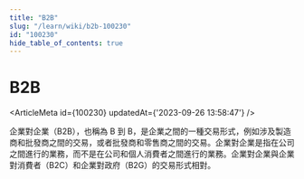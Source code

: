 ```yaml
---
title: "B2B"
slug: "/learn/wiki/b2b-100230"
id: "100230"
hide_table_of_contents: true
---
```



# B2B

<ArticleMeta id={100230} updatedAt={'2023-09-26 13:58:47'} />
<div className='border-solid border-b border-t-0 my-4 border-[var(--ifm-color-gray-300)]' />

企業對企業（B2B），也稱為 B 到 B，是企業之間的一種交易形式，例如涉及製造商和批發商之間的交易，或者批發商和零售商之間的交易。企業對企業是指在公司之間進行的業務，而不是在公司和個人消費者之間進行的業務。企業對企業與企業對消費者（B2C）和企業對政府（B2G）的交易形式相對。
